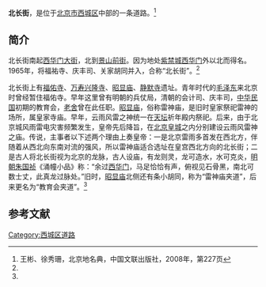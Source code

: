 {{Coord|39.91706|116.38501|type:landmark_region:CN-11_source:GoogleMaps|display=title}}
{{Infobox China Road
|路牌类型 = Beijing
|道路方向 = NS
|中文道路名称 = 北长街
|道路名称拼音 = BEICHANG JIE
|图片 = File:North start of Beichangjie St (20211107140038).jpg
|图片说明 = 北长街北端（2021年）
|道路属性 = 
|道路总长度 = 
|车速限制 = 
|行车线数量 = 
|所在地区 = [[北京市|北京市]][[西城区|西城区]]
|起点 = [[景山前街|景山前街]]
|终点 = [[西华门大街|西华门大街]]
|路段主要建筑 =[[福佑寺|福佑寺]]<br>[[万寿兴隆寺|万寿兴隆寺]]<br>[[昭显庙|昭显庙]]<br>[[静默寺|静默寺]]
}}

'''北长街'''，是位于[[北京市|北京市]][[西城区|西城区]]中部的一条道路。<ref name=bjdmd>王彬、徐秀珊，北京地名典，中国文联出版社，2008年，第227页</ref>

==简介==
北长街南起[[西华门大街|西华门大街]]，北到[[景山前街|景山前街]]。因为地处[[紫禁城|紫禁城]][[西华门|西华门]]外以北而得名。1965年，将福祐寺、庆丰司、关家胡同并入，合称“北长街”。<ref name=bjdmd/>

北长街上有[[福佑寺|福佑寺]]、[[万寿兴隆寺|万寿兴隆寺]]、[[昭显庙|昭显庙]]、[[静默寺|静默寺]]遗址。青年时代的[[毛泽东|毛泽东]]来北京时曾经暂住福佑寺。早年这里曾有明朝的兵仗局，清朝的会计司、庆丰司，[[中华民国|中华民国]]初期的教育会，[[老舍|老舍]]曾在此任职。[[昭显庙|昭显庙]]，俗称雷神庙，是旧时皇家祭祀雷神的场所，属皇家寺庙。早年，云雨风雷之神统一在[[天坛|天坛]]祈年殿内祭祀。后来，由于北京城风雨雷电灾害频繁发生，皇帝先后降旨，在[[北京皇城|北京皇城]]之内分别建设云雨风雷神之庙。传说，主事者以下述两个理由上奏皇帝：一是北京雷雨多首发在西北方，伴随着从西北向东南对流的强风，所以雷神庙适合选址在皇宫西北方向的北长街；二是古人将北长街视为北京的龙脉，古人设庙，有龙则灵，龙可造水，水可克炎，[[明朝|明朝]][[朱国祯|朱国祯]]《涌幢小品》称：“余过[[西华门|西华门]]，马足恰恰有声，俯视见石骨黑，南北可数士丈，此真龙过脉处。”旧时，[[昭显庙|昭显庙]]北侧还有条小胡同，称为“雷神庙夹道”，后来更名为“教育会夹道”。<ref name=bjdmd/>

==参考文献==
{{reflist}}

[[Category:西城区道路|Category:西城区道路]]